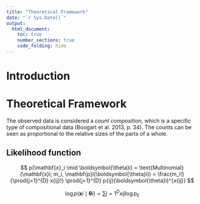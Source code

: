 ```yaml
---
title: "Theoretical Framework"
date: "`r Sys.Date()`"
output:
  html_document:
    toc: true
    number_sections: true
    code_folding: hide
---
```


# Introduction

# Theoretical Framework

The observed data is considered a *count composition*, which is a specific type of compositional data (Boogart et al. 2013, p. 34). 
The counts can be seen as proportional to the relative sizes of the parts of a whole.

## Likelihood function

$$
p(\mathbf{x}_i \mid \boldsymbol{\theta}i) = \text{Multinomial}(\mathbf{x}i; m_i, \mathbf{p}i(\boldsymbol{\theta}i)) = \frac{m_i!}{\prod{j=1}^{D} x{ij}!} \prod{j=1}^{D} p{ij}(\boldsymbol{\theta}i)^{x{ij}}
$$

$$
\log p(\mathbf{x}i \mid \boldsymbol{\theta}i) = \sum{j=1}^{D} x{ij} \log p_{ij} 
$$
